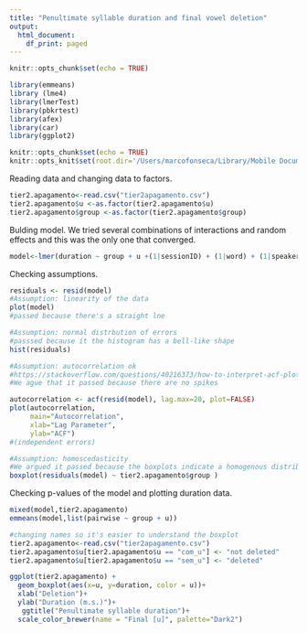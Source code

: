 ```yaml
---
title: "Penultimate syllable duration and final vowel deletion"
output:
  html_document:
    df_print: paged
---
```


```r
knitr::opts_chunk$set(echo = TRUE)

library(emmeans)
library (lme4)
library(lmerTest)
library(pbkrtest)
library(afex)
library(car) 
library(ggplot2)

knitr::opts_chunk$set(echo = TRUE)
knitr::opts_knit$set(root.dir='/Users/marcofonseca/Library/Mobile Documents/com~apple~CloudDocs/congressos/labphon/2024/amana')
```
Reading data and changing data to factors.  
```r

tier2.apagamento<-read.csv("tier2apagamento.csv")
tier2.apagamento$u <-as.factor(tier2.apagamento$u)
tier2.apagamento$group <-as.factor(tier2.apagamento$group)


```
Bulding model. We tried several combinations of interactions and random effects and this was the only one that converged. 
```r
model<-lmer(duration ~ group + u +(1|sessionID) + (1|word) + (1|speakerID) ,data<-tier2.apagamento)
```

Checking assumptions. 
```r
residuals <- resid(model)
#Assumption: linearity of the data
plot(model)
#passed because there's a straight lne 

#Assumption: normal distrbution of errors
#passsed because it the histogram has a bell-like shape 
hist(residuals)

#Assumption: autocorrelation ok
#https://stackoverflow.com/questions/40216373/how-to-interpret-acf-plot-y-axis-scale-in-r
#We ague that it passed because there are no spikes

autocorrelation <- acf(resid(model), lag.max=20, plot=FALSE)
plot(autocorrelation,
     main="Autocorrelation",
     xlab="Lag Parameter",
     ylab="ACF")
#(independent errors)

#Assumption: homoscedasticity
#We argued it passed because the boxplots indicate a homogenous distribution of the residuals.
boxplot(residuals(model) ~ tier2.apagamento$group )
```
Checking p-values of the model and plotting duration data. 

```r
mixed(model,tier2.apagamento)
emmeans(model,list(pairwise ~ group + u))

#changing names so it's easier to understand the boxplot
tier2.apagamento<-read.csv("tier2apagamento.csv")
tier2.apagamento$u[tier2.apagamento$u == "com_u"] <- "not deleted"
tier2.apagamento$u[tier2.apagamento$u == "sem_u"] <- "deleted"

ggplot(tier2.apagamento) +
  geom_boxplot(aes(x=u, y=duration, color = u))+
  xlab("Deletion")+
  ylab("Duration (m.s.)")+
   ggtitle("Penultimate syllable duration")+
  scale_color_brewer(name = "Final [u]", palette="Dark2") 
  


```

